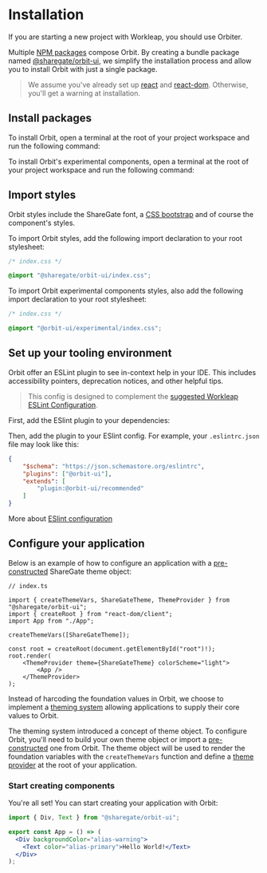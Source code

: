 
<Meta
    title="Installation"
    id="installation"
/>

# Installation

<Banner>If you are starting a new project with Workleap, you should use <ExternalLink href="https://wl-orbiter-website.netlify.app/">Orbiter</ExternalLink>.</Banner>

Multiple [NPM packages](https://www.npmjs.com/settings/orbit-ui/packages) compose Orbit. By creating a bundle package named [@sharegate/orbit-ui](https://www.npmjs.com/package/@sharegate/orbit-ui), we simplify the installation process and allow you to install Orbit with just a single package.

> We assume you've already set up [react](https://www.npmjs.com/package/react) and [react-dom](https://www.npmjs.com/package/react-dom). Otherwise, you'll get a warning at installation.

## Install packages

To install Orbit, open a terminal at the root of your project workspace and run the following command:

<PackageInstallationSnippet packageName="bundle" />

To install Orbit's experimental components, open a terminal at the root of your project workspace and run the following command:

<PackageInstallationSnippet packageName="experimental" />

## Import styles

Orbit styles include the ShareGate font, a [CSS bootstrap](https://github.com/gsoft-inc/sg-orbit/tree/master/packages/css/src) and of course the component's styles.

To import Orbit styles, add the following import declaration to your root stylesheet:

```css
/* index.css */

@import "@sharegate/orbit-ui/index.css";
```

To import Orbit experimental components styles, also add the following import declaration to your root stylesheet:

```css
/* index.css */

@import "@orbit-ui/experimental/index.css";
```

## Set up your tooling environment

Orbit offer an ESLint plugin to see in-context help in your IDE. This includes accessibility pointers, deprecation notices, and other helpful tips.

> This config is designed to complement the [suggested Workleap ESLint Configuration](https://github.com/gsoft-inc/wl-web-configs).

First, add the ESlint plugin to your dependencies:

<PackageInstallationSnippet workspaceFolder="tooling" packageName="eslint-plugin" />

Then, add the plugin to your ESlint config. For example, your `.eslintrc.json` file may look like this:

```json
{
    "$schema": "https://json.schemastore.org/eslintrc",
    "plugins": ["@orbit-ui"],
    "extends": [
        "plugin:@orbit-ui/recommended"
    ]
}
```

More about [ESlint configuration](https://eslint.org/docs/latest/use/configure/configuration-files)

## Configure your application

Below is an example of how to configure an application with a [pre-constructed](?path=/story/theming--page#option-3-retrieve-a-pre-constructed-theme-from-orbit) ShareGate theme object:

```tsx
// index.ts

import { createThemeVars, ShareGateTheme, ThemeProvider } from "@sharegate/orbit-ui";
import { createRoot } from "react-dom/client";
import App from "./App";

createThemeVars([ShareGateTheme]);

const root = createRoot(document.getElementById("root")!);
root.render(
    <ThemeProvider theme={ShareGateTheme} colorScheme="light">
        <App />
    </ThemeProvider>
);
```

Instead of harcoding the foundation values in Orbit, we choose to implement a [theming system](?path=/docs/theming--page) allowing applications to supply their core values to Orbit.

The theming system introduced a concept of theme object. To configure Orbit, you'll need to build your own theme object or import a [pre-constructed](?path=/story/theming--page#option-3-retrieve-a-pre-constructed-theme-from-orbit) one from Orbit. The theme object will be used to render the foundation variables with the `createThemeVars` function and define a [theme provider](?path=/docs/theme-provider--default-story) at the root of your application.

### Start creating components

You're all set! You can start creating your application with Orbit:

```jsx
import { Div, Text } from "@sharegate/orbit-ui";

export const App = () => (
  <Div backgroundColor="alias-warning">
    <Text color="alias-primary">Hello World!</Text>
  </Div>
);
```
